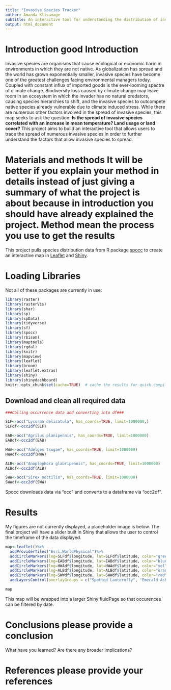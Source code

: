 ```yaml
---
title: "Invasive Species Tracker"
author: Amanda Klisavage
subtitle: An interactive tool for understanding the distribution of invasive insects and __ in the United States.
output: html_document
---
```


# Introduction good Introduction
Invasive species are organisms that cause ecological or economic harm in environments in which they are not native. As globalization has spread and the world has grown exponentially smaller, invasive species have become one of the greatest challenges facing environmental managers today. Coupled with constant influx of imported goods is the ever-looming spectre of climate change. Biodiversity loss caused by climate change may leave room in an ecosystem in which the invader has no natural predators, causing species hierarchies to shift, and the invasive species to outcompete native species already vulnerable due to climate induced stress. While there are numerous other factors involved in the spread of invasive species, this map seeks to ask the question: **Is the spread of invasive species correlated with an increase in mean temperature? Land usage or land cover?** This project aims to build an interactive tool that allows users to trace the spread of numerous invasive species in order to further understand the factors that allow invasive species to spread.  

# Materials and methods It will be better if you explain your method in details instead of just giving a summary of what the project is about because in introduction you should have already explained the project. Method mean the process you use to get the results  

This project pulls species distribution data from R package [spocc](https://cran.r-project.org/web/packages/spocc/spocc.pdf) to create an interactive map in [Leaflet](https://rstudio.github.io/leaflet/) and [Shiny](https://shiny.rstudio.com/).

# Loading Libraries

Not all of these packages are currently in use:

```r
library(raster)
library(rasterVis)
library(shar)
library(sp)
library(spData)
library(tidyverse)
library(sf)
library(spocc)
library(rbison)
library(maptools)
library(rgdal)
library(knitr)
library(mapview)
library(leaflet)
library(broom)
library(leaflet.extras)
library(shiny)
library(shinydashboard)
knitr::opts_chunk$set(cache=TRUE)  # cache the results for quick compiling
```

## Download and clean all required data
```r
###Calling occurrence data and converting into df###

SLF<-occ("Lycorma delicatula", has_coords=TRUE, limit=1000000,)
SLFdf<-occ2df(SLF)

EAB<-occ("Agrilus planipennis", has_coords=TRUE, limit=1000000)
EABdf<-occ2df(EAB)

HWA<-occ("Adelges tsugae", has_coords=TRUE, limit=1000000)
HWAdf<-occ2df(HWA)

ALB<-occ("Anoplophora glabripennis", has_coords=TRUE, limit=1000000)
ALBdf<-occ2df(ALB)

SWW<-occ("Sirex noctilio", has_coords=TRUE, limit=1000000)
SWWdf<-occ2df(SWW)
```
Spocc downloads data via "occ" and converts to a dataframe via "occ2df".

# Results
My figures are not currently displayed, a placeholder image is below. The final project will have a slider built in Shiny that allows the user to control the timeframe of the data displayed.

```r
map<-leaflet()%>%
  addProviderTiles("Esri.WorldPhysical")%>%
  addCircleMarkers(lng=SLFdf$longitude, lat=SLFdf$latitude, color="green", popup=SLFdf$date, group="Spotted Lanternfly", fillOpacity=0.2, radius=2)%>%
  addCircleMarkers(lng=EABdf$longitude, lat=EABdf$latitude, color="blue", popup=EABdf$date, group="Emerald Ash Borer", fillOpacity=0.2, radius=2)%>%
  addCircleMarkers(lng=HWAdf$longitude, lat=HWAdf$latitude, color="yellow", popup=HWAdf$date, group="Hemlock Wooly Adelgid", fillOpacity=0.2, radius=2)%>%
  addCircleMarkers(lng=ALBdf$longitude, lat=ALBdf$latitude, color="orange", popup=ALBdf$date, group="Asian Long-horned Beetle", fillOpacity=0.2, radius=2)%>%
  addCircleMarkers(lng=SWWdf$longitude, lat=SWWdf$latitude, color="red", popup=SWWdf$date, group="Sirex Woodwasp", fillOpacity=0.2, radius=2)%>%
  addLayersControl(overlayGroups = c("Spotted Lanternfly", "Emerald Ash Borer", "Hemlock Wooly Adelgid", "Asian Long-horned Beetle", "Sirex Woodwasp"))

map
```

This map will be wrapped into a larger Shiny fluidPage so that occurences can be filtered by date. 


# Conclusions please provide a conclusion

What have you learned?  Are there any broader implications?

# References please provide your references
